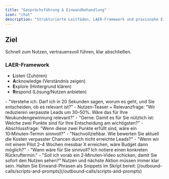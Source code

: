 ```yaml
---
title: "Gesprächsführung & Einwandbehandlung"
icon: "chat"
description: "Strukturierte Leitfäden, LAER-Framework und praxisnahe Einwandbehandlung für Outbound-Gespräche"
---
```


## Ziel
Schnell zum Nutzen, vertrauensvoll führen, klar abschließen.

### LAER-Framework
- **L**isten (Zuhören)
- **A**cknowledge (Verständnis zeigen)
- **E**xplore (Hintergrund klären)
- **R**espond (Lösung/Nutzen anbieten)

<AccordionGroup>
<Accordion title="Kein Interesse">
- "Verstehe ich. Darf ich in 20 Sekunden sagen, worum es geht, und Sie entscheiden, ob es relevant ist?"
- Nutzen-Teaser + Relevanzfrage: "Wir reduzieren verpasste Leads um 30–50%. Wäre das für Ihre Neukundengewinnung relevant?"
</Accordion>

<Accordion title="Schicken Sie mir Infos per E‑Mail">
- "Gerne. Damit es für Sie nützlich ist: Welche zwei Punkte sind für Ihre Entscheidung am wichtigsten?"
- Abschlussfrage: "Wenn diese zwei Punkte erfüllt sind, wäre ein 10‑Minuten‑Termin sinnvoll?"
</Accordion>

<Accordion title="Kein Budget">
- "Nachvollziehbar. Wie bewerten Sie aktuell die Kosten verpasster Chancen durch nicht erreichte Leads?"
- "Wenn wir mit einem Pilot 2–4 Wochen messbar X erreichen, wäre Budget dann möglich?"
</Accordion>

<Accordion title="Nicht der richtige Zeitpunkt">
- "Wann wäre für Sie sinnvoll? Ich notiere einen konkreten Rückruftermin."
- "Soll ich vorab ein 2‑Minuten‑Video schicken, damit Sie sofort den Nutzen sehen?"
</Accordion>
</AccordionGroup>

<Tip>
Nutzen und nächste Aktion müssen immer klar sein. Halten Sie Einwand-Phrasen als Snippets im Skript bereit: [/outbound-calls/scripts-and-prompts](/outbound-calls/scripts-and-prompts)
</Tip>

